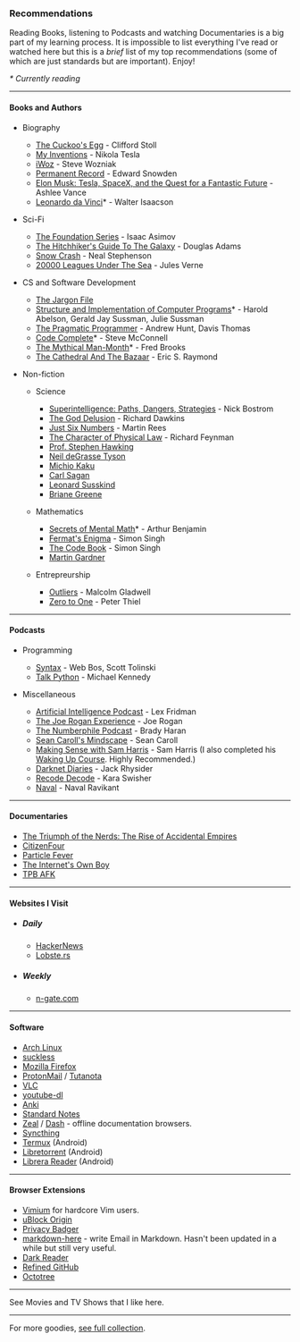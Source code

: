 <Head title="Recommendations" />

### Recommendations
Reading Books, listening to Podcasts and watching Documentaries is a big part of my learning process. It is impossible to list everything I've read or watched here but this is a _brief_ list of my top recommendations (some of which are just standards but are important). Enjoy!

_\* Currently reading_

---
  
#### Books and Authors

- Biography
	- [The Cuckoo's Egg](https://en.wikipedia.org/wiki/The_Cuckoo%27s_Egg) - Clifford Stoll
	- [My Inventions](https://en.wikipedia.org/wiki/My_Inventions:_The_Autobiography_of_Nikola_Tesla) - Nikola Tesla
	- [iWoz](https://en.wikipedia.org/wiki/IWoz) - Steve Wozniak
	- [Permanent Record](https://en.wikipedia.org/wiki/Permanent_Record_(autobiography)) - Edward Snowden
	- [Elon Musk: Tesla, SpaceX, and the Quest for a Fantastic Future](https://en.wikipedia.org/wiki/Elon_Musk:_Tesla,_SpaceX,_and_the_Quest_for_a_Fantastic_Future) - Ashlee Vance
	- [Leonardo da Vinci](https://www.goodreads.com/book/show/34684622-leonardo-da-vinci)* - Walter Isaacson

- Sci-Fi
	- [The Foundation Series](https://en.wikipedia.org/wiki/Foundation_series) - Isaac Asimov
	- [The Hitchhiker's Guide To The Galaxy](https://en.wikipedia.org/wiki/The_Hitchhiker%27s_Guide_to_the_Galaxy) - Douglas Adams
	- [Snow Crash](https://en.wikipedia.org/wiki/Snow_Crash) - Neal Stephenson
	- [20000 Leagues Under The Sea](https://en.wikipedia.org/wiki/Twenty_Thousand_Leagues_Under_the_Sea) - Jules Verne

- CS and Software Development
	- [The Jargon File](http://www.catb.org/jargon/)
	- [Structure and Implementation of Computer Programs](https://mitpress.mit.edu/sites/default/files/sicp/full-text/book/book.html)* - Harold Abelson, Gerald Jay Sussman, Julie Sussman
	- [The Pragmatic Programmer](https://en.wikipedia.org/wiki/The_Pragmatic_Programmer) - Andrew Hunt, Davis Thomas
	- [Code Complete](https://en.wikipedia.org/wiki/Code_Complete)* - Steve McConnell
	- [The Mythical Man-Month](https://en.wikipedia.org/wiki/The_Mythical_Man-Month)* - Fred Brooks
	- [The Cathedral And The Bazaar](http://www.catb.org/~esr/writings/cathedral-bazaar/) - Eric S. Raymond

- Non-fiction
  - Science
    - [Superintelligence: Paths, Dangers, Strategies](https://en.wikipedia.org/wiki/Superintelligence:_Paths,_Dangers,_Strategies) - Nick Bostrom
    - [The God Delusion](https://en.wikipedia.org/wiki/The_God_Delusion) - Richard Dawkins
    - [Just Six Numbers](https://www.goodreads.com/book/show/81884.Just_Six_Numbers) - Martin Rees
    - [The Character of Physical Law](https://en.wikipedia.org/wiki/The_Character_of_Physical_Law) - Richard Feynman
    - [Prof. Stephen Hawking](https://en.wikipedia.org/wiki/Stephen_Hawking)
    - [Neil deGrasse Tyson](https://en.wikipedia.org/wiki/Neil_deGrasse_Tyson)
    - [Michio Kaku](https://en.wikipedia.org/wiki/Michio_Kaku)
    - [Carl Sagan](https://en.wikipedia.org/wiki/Carl_Sagan)
    - [Leonard Susskind](https://en.wikipedia.org/wiki/Leonard_Susskind)
    - [Briane Greene](https://en.wikipedia.org/wiki/Brian_Greene)

  - Mathematics
    - [Secrets of Mental Math](https://www.goodreads.com/book/show/83585.Secrets_of_Mental_Math)* - Arthur Benjamin
    - [Fermat's Enigma](https://en.wikipedia.org/wiki/Fermat%27s_Last_Theorem_(book)) - Simon Singh
    - [The Code Book](https://en.wikipedia.org/wiki/The_Code_Book) - Simon Singh
    - [Martin Gardner](https://en.wikipedia.org/wiki/Martin_Gardner)

  - Entrepreurship
    - [Outliers](https://en.wikipedia.org/wiki/Outliers_(book)) - Malcolm Gladwell
    - [Zero to One](https://en.wikipedia.org/wiki/Zero_to_One) - Peter Thiel

---

#### Podcasts
- Programming
  - [Syntax](https://syntax.fm/) - Web Bos, Scott Tolinski
  - [Talk Python](https://talkpython.fm/) - Michael Kennedy

- Miscellaneous
  - [Artificial Intelligence Podcast](https://www.youtube.com/playlist?list=PLrAXtmErZgOdP_8GztsuKi9nrraNbKKp4) - Lex Fridman
  - [The Joe Rogan Experience](https://www.youtube.com/channel/UCzQUP1qoWDoEbmsQxvdjxgQ) - Joe Rogan
  - [The Numberphile Podcast](https://www.youtube.com/playlist?list=PLt5AfwLFPxWLNVixpe1w3fi6lE2OTq0ET) - Brady Haran
  - [Sean Caroll's Mindscape](https://www.preposterousuniverse.com/podcast/) - Sean Caroll
  - [Making Sense with Sam Harris](https://samharris.org/podcast/) - Sam Harris (I also completed his [Waking Up Course](https://wakingup.com/). Highly Recommended.)
  - [Darknet Diaries](https://darknetdiaries.com/) - Jack Rhysider
  - [Recode Decode](https://podcasts.apple.com/us/podcast/recode-decode/id1011668648) - Kara Swisher
  - [Naval](https://nav.al/) - Naval Ravikant

---

#### Documentaries
- [The Triumph of the Nerds: The Rise of Accidental Empires](https://en.wikipedia.org/wiki/Triumph_of_the_Nerds)
- [CitizenFour](https://en.wikipedia.org/wiki/Citizenfour)
- [Particle Fever](https://en.wikipedia.org/wiki/Particle_Fever)
- [The Internet's Own Boy](https://en.wikipedia.org/wiki/The_Internet%27s_Own_Boy)
- [TPB AFK](https://en.wikipedia.org/wiki/TPB_AFK)

---

#### Websites I Visit
- ##### Daily
	- [HackerNews](https://news.ycombinator.com)
	- [Lobste.rs](https://lobste.rs/)
- ##### Weekly
	- [n-gate.com](http://n-gate.com)

---

#### Software
- [Arch Linux](https://archlinux.org/)
- [suckless](https://suckless.org/)
- [Mozilla Firefox](https://www.mozilla.org/en-US/firefox/)
- [ProtonMail](https://protonmail.com/) / [Tutanota](https://tutanota.com/)
- [VLC](https://videolan.org/)
- [youtube-dl](https://github.com/ytdl-org/youtube-dl)
- [Anki](https://apps.ankiweb.net/)
- [Standard Notes](https://github.com/standardnotes/web/)
- [Zeal](https://github.com/zealdocs/zeal) / [Dash](https://github.com/Kapeli/Dash-iOS) - offline documentation browsers.
- [Syncthing](https://github.com/syncthing/syncthing/)
- [Termux](https://termux.com/) (Android)
- [Libretorrent](https://gitlab.com/proninyaroslav/libretorrent) (Android)
- [Librera Reader](https://github.com/foobnix/LibreraReader) (Android)

---

#### Browser Extensions
- [Vimium](https://github.com/philc/vimium/) for hardcore Vim users.
- [uBlock Origin](https://github.com/gorhill/uBlock/)
- [Privacy Badger](https://github.com/EFForg/privacybadger/)
- [markdown-here](https://github.com/adam-p/markdown-here/) - write Email in Markdown. Hasn't been updated in a while but still very useful.
- [Dark Reader](https://github.com/darkreader/darkreader/)
- [Refined GitHub](https://github.com/sindresorhus/refined-github/)
- [Octotree](https://github.com/ovity/octotree/)

---

See Movies and TV Shows that I like <Link to="/movies-tv">here</Link>.

---

For more goodies, [see full collection](https://github.com/rsapkf/42/).
